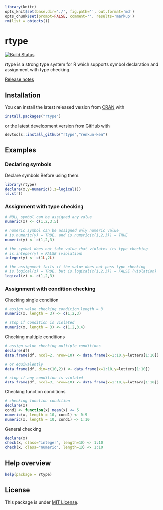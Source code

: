 ```r
library(knitr)
opts_knit$set(base.dir='./', fig.path='', out.format='md')
opts_chunk$set(prompt=FALSE, comment='', results='markup')
rm(list = objects())
```

# rtype

[![Build Status](https://travis-ci.org/renkun-ken/rtype.png?branch=master)](https://travis-ci.org/renkun-ken/rtype)

rtype is a strong type system for R which supports symbol declaration and assignment with type checking.

[Release notes](https://github.com/renkun-ken/rtype/releases)

## Installation

You can install the latest released version from [CRAN](http://cran.r-project.org/web/packages/rtype/) with

```r
install.packages("rtype")
```

or the latest development version from GitHub with

```r
devtools::install_github("rtype","renkun-ken")
```

## Examples

### Declaring symbols

Declare symbols Before using them.

```r
library(rtype)
declare(x,y=numeric(),z=logical())
ls.str()
```

### Assignment with type checking

```r
# NULL symbol can be assigned any value
numeric(x) <- c(1,2,3.5)

# numeric symbol can be assigned only numeric value
# is.numeric(y) = TRUE, and is.numeric(c(1,2,3)) = TRUE
numeric(y) <- c(1,2,3)

# the symbol does not take value that violates its type checking
# is.integer(y) = FALSE (violation)
integer(y) <- c(1L,2L)

# the assignment fails if the value does not pass type checking
# is.logical(z) = TRUE, but is.logical(c(1,2,3)) = FALSE (violation)
logical(z) <- c(1,2,3)
```

### Assignment with condition checking

Checking single condition

```r
# assign value checking condition length = 3
numeric(x, length = 3) <- c(1,2,3)

# stop if condition is violated
numeric(x, length = 3) <- c(1,2,3,4)
```


Checking multiple conditions

```r
# assign value checking multiple conditions
declare(df)
data.frame(df, ncol=2, nrow=10) <- data.frame(x=1:10,y=letters[1:10])

# or equivalently
data.frame(df, dim=c(10,2)) <- data.frame(x=1:10,y=letters[1:10])

# stop if any condition is violated
data.frame(df, ncol=3, nrow=10) <- data.frame(x=1:10,y=letters[1:10])
```

Checking function conditions

```r
# checking function condition
declare(x)
cond1 <- function(x) mean(x) <= 5
numeric(x, length = 10, cond1) <- 0:9
numeric(x, length = 10, cond1) <- 1:10
```

General checking

```r
declare(x)
check(x, class="integer", length=10) <- 1:10
check(x, class="numeric", length=10) <- 1:10
```

## Help overview

```r
help(package = rtype)
```

## License

This package is under [MIT License](http://opensource.org/licenses/MIT).
